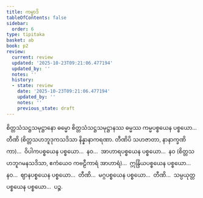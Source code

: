 ```yaml
---
title: ကမ္မာဒိ
tableOfContents: false
sidebar:
  order: 6
type: tipitaka
basket: ab
book: p2
review:
  current: review
  updated: '2025-10-23T09:21:06.477194'
  updated_by: ''
  notes: ''
  history:
  - state: review
    date: '2025-10-23T09:21:06.477194'
    updated_by: ''
    notes: ''
    previous_state: draft
---
```



<ReviewStatus review={frontmatter.review} showDetails={true} />

<HypothesisAnnotation frontmatter={frontmatter} />

<DynamicBreadcrumb />

<Division number="305" book="p2" e="ch" v="38" p="171">

<Paragraph number="3065" book="p2">
စိတ္တသံသဋ္ဌသမုဋ္ဌာနော ဓမ္မော စိတ္တသံသဋ္ဌသမုဋ္ဌာနဿ ဓမ္မဿ ကမ္မပစ္စယေန ပစ္စယော…  တီဏိ (စိတ္တသဟဘူဒုကသဒိသာ နိန္နာနာကရဏာ. တီဏိပိ သဟဇာတာ, နာနာက္ခဏိကာ)…  ဝိပါကပစ္စယေန ပစ္စယော…  နဝ…  အာဟာရပစ္စယေန ပစ္စယော…  နဝ (စိတ္တသဟဘူဂမနသဒိသာ, ဧကံယေဝ ကဗဠီကာရံ အာဟာရံ)…  ဣန္ဒြိယပစ္စယေန ပစ္စယော…  နဝ…  ဈာနပစ္စယေန ပစ္စယော…  တီဏိ…  မဂ္ဂပစ္စယေန ပစ္စယော…  တီဏိ…  သမ္ပယုတ္တပစ္စယေန ပစ္စယော…  ပဉ္စ.
</Paragraph>
</Division>